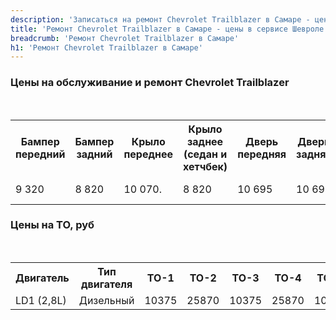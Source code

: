 ```yaml
---
description: 'Записаться на ремонт Chevrolet Trailblazer в Самаре - цены в официальном сервисе Шевроле Трейлблейзер'
title: 'Ремонт Chevrolet Trailblazer в Самаре - цены в сервисе Шевроле Трейлблейзер'
breadcrumb: 'Ремонт Chevrolet Trailblazer в Самаре'
h1: 'Ремонт Chevrolet Trailblazer в Самаре'
---
```

<h3>Цены на обслуживание и ремонт Chevrolet Trailblazer</h3>
 <br />
<table>
<tbody>
<tr>
	<th>
		 Бампер передний
	</th>
	<th>
		 Бампер задний
	</th>
	<th>
		 Крыло переднее
	</th>
	<th>
		 Крыло заднее (седан и хетчбек)
	</th>
	<th>
		 Дверь передняя
	</th>
	<th>
		 Дверь задняя
	</th>
	<th>
		 Капот
	</th>
	<th>
		 Дверь задка
	</th>
</tr>
<tr>
	<td>
		 9 320
	</td>
	<td>
		 8 820
	</td>
	<td>
		 10 070.
	</td>
	<td>
		 8 820
	</td>
	<td>
		 10 695
	</td>
	<td>
		 10 695
	</td>
	<td>
		 10 815
	</td>
	<td>
		 10 070
	</td>
</tr>
</tbody>
</table>
<h3>Цены на ТО, руб</h3>
 <br />
<table>
<tbody>
<tr>
	<th>
		 Двигатель
	</th>
	<th>
		 Тип двигателя
	</th>
	<th>
		 ТО-1
	</th>
	<th>
		 ТО-2
	</th>
	<th>
		 ТО-3
	</th>
	<th>
		 ТО-4
	</th>
	<th>
		 ТО-5
	</th>
	<th>
		 ТО-6
	</th>
	<th>
		 ТО-7
	</th>
	<th>
		 ТО-8
	</th>
	<th>
		 ТО-9
	</th>
</tr>
<tr>
	<td>
		 LD1 (2,8L)
	</td>
	<td>
		 Дизельный
	</td>
	<td>
		 10375
	</td>
	<td>
		 25870
	</td>
	<td>
		 10375
	</td>
	<td>
		 25870
	</td>
	<td>
		 10375
	</td>
	<td>
		 25870
	</td>
	<td>
		 10375
	</td>
	<td>
		 25870
	</td>
	<td>
		 10375
	</td>
</tr>
</tbody>
</table>